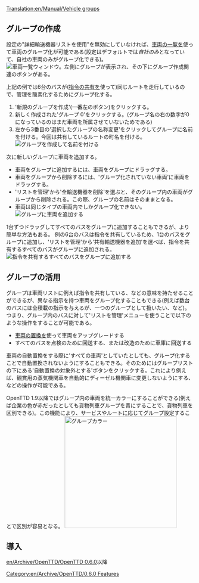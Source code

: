 [[Translation:en/Manual/Vehicle groups]]

{{ja/Manual/Tutorial/Navigation}}

== グループの作成 ==
{{en/Note|一つの車両は同時に複数のグループに振り分けることはできない}}
設定の"詳細輸送機器リストを使用"を無効にしていなければ、[[en/Manual/Vehicle lists|車両の一覧]]を使って車両のグループ化が可能である(設定はデフォルトでは''自社のみ''となっていて、自社の車両のみがグループ化できる)。
[[File:en/Manual/Groups-ungrouped.png|none|frame|車両一覧ウィンドウ。左側にグループが表示され、その下にグループ作成関連のボタンがある。]]

上記の例では6台のバスが([[en/Manual/Orders#shared-orders-2|指令の共有]]を使って)同じルートを走行しているので、管理を簡素化するためにグループ化する。

#'新規のグループを作成'(一番左のボタン)をクリックする。
#新しく作成された'グループ 0'をクリックする。(グループ名の右の数字が0になっているのはまだ車両を所属させていないためである)
#左から3番目の'選択したグループの名称変更'をクリックしてグループに名前を付ける。今回は共有しているルートの町名を付ける。<br/>[[File:en/Manual/Groups-newname.png|center|frame|グループを作成して名前を付ける]]

次に新しいグループに車両を追加する。
*車両をグループに追加するには、車両をグループにドラッグする。
*車両をグループから削除するには、'グループ化されていない車両'に車両をドラッグする。
*'リストを管理'から'全輸送機器を削除'を選ぶと、そのグループ内の車両がグループから削除される。この際、グループの名前はそのままとなる。
*車両は同じタイプの車両内でしかグループ化できない。<br/>[[File:en/Manual/Groups-dragbus.png|center|frame|グループに車両を追加する]]

1台ずつドラッグしてすべてのバスをグループに追加することもできるが、より簡単な方法もある。
例の6台のバスは指令を共有しているため、1台のバスをグループに追加し、'リストを管理'から'共有輸送機器を追加'を選べば、指令を共有するすべてのバスがグループに追加される。<br/>[[File:en/Manual/Groups-addshared.png|center|frame|指令を共有するすべてのバスをグループに追加する]]

== グループの活用 ==
グループは車両リストに例えば指令を共有している、などの意味を持たせることができるが、異なる指示を持つ車両をグループ化することもできる(例えば数台のバスには全積載の指示を与えるが、一つのグループとして扱いたい、など)。つまり、グループ内のバスに対して'リストを管理'メニューを使うことで以下のような操作をすることが可能である。
*[[en/Manual/Replace vehicles|車両の置換]]を使って車両をアップグレードする
*すべてのバスを点検のために回送する、または改造のために車庫に回送する

車両の自動置換をする際に'すべての車両'としていたとしても、グループ化することで自動置換されないようにすることもできる。そのためにはグループリストの下にある'自動置換の対象外とする'ボタンをクリックする。これにより例えば、観賞用の蒸気機関車を自動的にディーゼル機関車に変更しないようにする、などの操作が可能である。

OpenTTD 1.9以降ではグループ内の車両を統一カラーにすることができる(例えば企業の色が赤だったとしても貨物列車グループを青にすることで、貨物列車を区別できる)。この機能により、サービスやルートに応じてグループ設定することで区別が容易となる。
[[File:en/Manual/Train liveries.png|center|frame|300px|グループカラー]]


== 導入 ==
[[en/Archive/OpenTTD/OpenTTD 0.6.0]]以降


[[Category:en/Archive/OpenTTD/0.6.0 Features]]